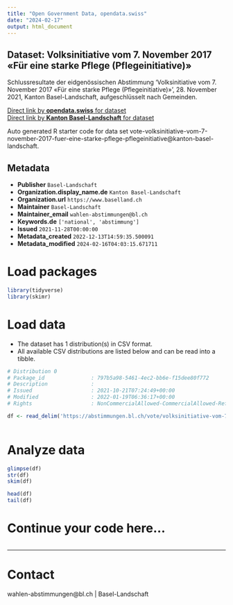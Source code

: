 ```yaml
---
title: "Open Government Data, opendata.swiss"
date: "2024-02-17"
output: html_document
---
```


## Dataset: Volksinitiative vom 7. November 2017 «Für eine starke Pflege (Pflegeinitiative)»

Schlussresultate der eidgenössischen Abstimmung 'Volksinitiative vom 7. November 2017 «Für eine starke Pflege (Pflegeinitiative)»', 28. November 2021, Kanton Basel-Landschaft, aufgeschlüsselt nach Gemeinden.

[Direct link by **opendata.swiss** for dataset](https://opendata.swiss/de/dataset/volksinitiative-vom-7-november-2017-fur-eine-starke-pflege-pflegeinitiative1)<br>
[Direct link by **Kanton Basel-Landschaft** for dataset](https://abstimmungen.bl.ch/vote/volksinitiative-vom-7-november-2017-fuer-eine-starke-pflege-pflegeinitiative/data)

Auto generated R starter code for data set vote-volksinitiative-vom-7-november-2017-fuer-eine-starke-pflege-pflegeinitiative@kanton-basel-landschaft.

## Metadata

- **Publisher** `Basel-Landschaft`
- **Organization.display_name.de** `Kanton Basel-Landschaft`
- **Organization.url** `https://www.baselland.ch`
- **Maintainer** `Basel-Landschaft`
- **Maintainer_email** `wahlen-abstimmungen@bl.ch`
- **Keywords.de** `['national', 'abstimmung']`
- **Issued** `2021-11-28T00:00:00`
- **Metadata_created** `2022-12-13T14:59:35.500091`
- **Metadata_modified** `2024-02-16T04:03:15.671711`


# Load packages

```r

library(tidyverse)
library(skimr)

```

# Load data

-   The dataset has 1 distribution(s) in CSV format.
-   All available CSV distributions are listed below and can be read into a tibble.

```r

# Distribution 0
# Package_id               : 797b5a98-5461-4ec2-bb6e-f15dee80f772
# Description              : 
# Issued                   : 2021-10-21T07:24:49+00:00
# Modified                 : 2022-01-19T06:36:17+00:00
# Rights                   : NonCommercialAllowed-CommercialAllowed-ReferenceRequired

df <- read_delim('https://abstimmungen.bl.ch/vote/volksinitiative-vom-7-november-2017-fuer-eine-starke-pflege-pflegeinitiative/data-csv')



```

# Analyze data

```r

glimpse(df)
str(df)
skim(df)

head(df)
tail(df)

```

# Continue your code here...

```r

```

------------------------------------------------------------------------

# Contact

wahlen-abstimmungen@bl.ch | Basel-Landschaft
